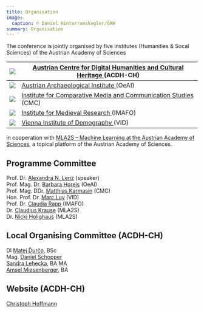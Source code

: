 ```yaml
---
title: Organisation
image:
  caption: © Daniel Hinterramskogler/ÖAW
summary: Organisation
---
```

The conference is jointly organised by five institutes (Humanities & Socal Sciences) of the Austrian Academy of Sciences

| ![](/conference/ai-meets-hss/assets/content/en/pages/organisation/ACDH-CH-LOGO.jpg) | [Austrian Centre for Digital Humanities and Cultural Heritage ](https://www.oeaw.ac.at/acdh/)(ACDH-CH) |
| ----------------------------------------------------------------------------------- | ------------------------------------------------------------------------------------------------------ |
| ![](/conference/ai-meets-hss/assets/content/en/pages/organisation/oeai-logo.jpg)    | [Austrian Archaeological Institute ](https://www.oeaw.ac.at/en/oeai/)(OeAI)                            |
| ![](/conference/ai-meets-hss/assets/content/en/pages/organisation/cmc_logo.jpg)     | [Institute for Comparative Media and Communication Studies ](https://www.oeaw.ac.at/cmc/)(CMC)         |
| ![](/conference/ai-meets-hss/assets/content/en/pages/organisation/imafo_logo.jpg)   | [Institute for Medieval Research ](https://www.oeaw.ac.at/en/imafo/home)(IMAFO)                        |
| ![](/conference/ai-meets-hss/assets/content/en/pages/organisation/vid_logo.jpg)     | [Vienna Institute of Demography ](https://www.oeaw.ac.at/vid)(VID)                                     |

in cooperation with [MLA2S – Machine Learning at the Austrian Academy of Sciences](https://www.oeaw.ac.at/mla2s/), a topical platform of the Austrian Academy of Sciences.

## Programme Committee

Prof. Dr. [Alexandra N. Lenz](https://www.oeaw.ac.at/acdh/institute/team/staff-members/alexandra-n-lenz) (speaker)\
Prof. Mag. Dr. [Barbara Horejs](https://www.oeaw.ac.at/en/oeai/institute/team/person/barbara-horejs) (OeAI) \
Prof. Mag. DDr. [Matthias Karmasin](https://www.oeaw.ac.at/cmc/the-institute/staff/matthias-karmasin/) (CMC)\
Hon. Prof. Dr. [Marc Luy](https://www.oeaw.ac.at/vid/people/staff/marc-luy/) (VID)\
Prof. Dr. [Claudia Rapp](https://www.oeaw.ac.at/byzanz/mitarbeiterinnen#c39365) (IMAFO)\
Dr. [Claudius Krause](https://www.oeaw.ac.at/en/hephy/the-institute/staff-members/staff/claudius-krause) (MLA2S)\
Dr. [Nicki Holighaus](https://www.oeaw.ac.at/en/ari/our-team/holighaus-nicki) (MLA2S)

## Local Organising Committee (ACDH-CH)

DI [Matej Ďurčo](https://www.oeaw.ac.at/acdh/institute/team/staff-members/matej-durco), BSc\
Mag. [Daniel Schopper](https://www.oeaw.ac.at/acdh/institute/team/staff-members/daniel-schopper)\
[Sandra Lehecka](https://www.oeaw.ac.at/acdh/institute/team/staff-members/sandra-lehecka), BA MA\
[Amsel Miesenberger](https://www.oeaw.ac.at/acdh/institute/team/staff-members/amsel-miesenberger), BA

## Website (ACDH-CH)

[Christoph Hoffmann](https://www.oeaw.ac.at/acdh/institute/team/staff-members/christoph-hoffmann)
